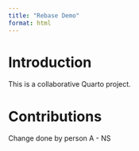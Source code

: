 ```yaml
---
title: "Rebase Demo"
format: html
---
```


# Introduction

This is a collaborative Quarto project.

# Contributions

<!-- Student sections will go here -->

Change done by person A - NS